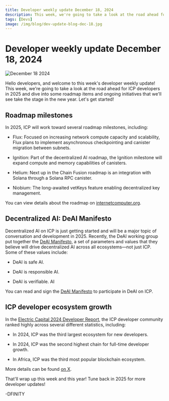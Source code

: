 ```yaml
---
title: Developer weekly update December 18, 2024
description: This week, we're going to take a look at the road ahead for ICP developers in 2025 and dive into some roadmap items and ongoing initiatives that we'll see take the stage in the new year.
tags: [Devs]
image: /img/blog/dev-update-blog-dec-18.jpg
---
```


# Developer weekly update December 18, 2024

![December 18 2024](../../static/img/blog/dev-update-blog-dec-18.jpg)

Hello developers, and welcome to this week's developer weekly update! This week, we're going to take a look at the road ahead for ICP developers in 2025 and dive into some roadmap items and ongoing initiatives that we'll see take the stage in the new year. Let's get started!

## Roadmap milestones

In 2025, ICP will work toward several roadmap milestones, including:

- Flux: Focused on increasing network compute capacity and scalability, Flux plans to implement asynchronous checkpointing and canister migration between subnets.

- Ignition: Part of the decentralized AI roadmap, the Ignition milestone will expand compute and memory capabilities of canisters.

- Helium: Next up in the Chain Fusion roadmap is an integration with Solana through a Solana RPC canister.

- Niobium: The long-awaited vetKeys feature enabling decentralized key management.

You can view details about the roadmap on [internetcomputer.org](https://internetcomputer.org/roadmap).

## Decentralized AI: DeAI Manifesto

Decentralized AI on ICP is just getting started and will be a major topic of conversation and development in 2025. Recently, the DeAI working group put together the [DeAI Manifesto](https://deaimanifesto.com/), a set of parameters and values that they believe will drive decentralized AI across all ecosystems—not just ICP. Some of these values include:

- DeAI is safe AI.

- DeAI is responsible AI.

- DeAI is verifiable. AI

You can read and sign the [DeAI Manifesto](https://deaimanifesto.com/) to participate in DeAI on ICP.

## ICP developer ecosystem growth

In the [Electric Capital 2024 Developer Report](https://www.developerreport.com/developer-report), the ICP developer community ranked highly across several different statistics, including:

- In 2024, ICP was the third largest ecosystem for new developers.

- In 2024, ICP was the second highest chain for full-time developer growth.

- In Africa, ICP was the third most popular blockchain ecosystem.

More details can be found [on X](https://x.com/dfinity/status/1867619158906876252).

That'll wrap up this week and this year! Tune back in 2025 for more developer updates!

-DFINITY

